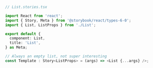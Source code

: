 ```ts
// List.stories.tsx

import React from 'react';
import { Story, Meta } from '@storybook/react/types-6-0';
import { List, ListProps } from './List';

export default {
  component: List,
  title: 'List',
} as Meta;

// Always an empty list, not super interesting
const Template : Story<ListProps> = (args) => <List {...args} />;

```
